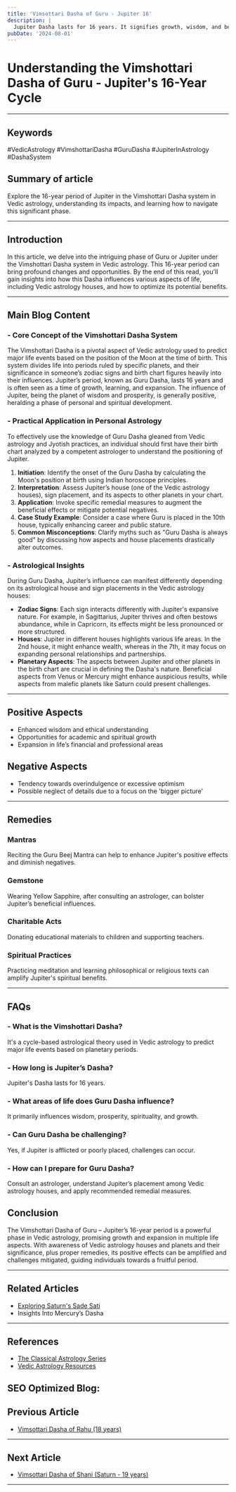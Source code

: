 ```yaml
---
title: 'Vimsottari Dasha of Guru - Jupiter 16'
description: |
  Jupiter Dasha lasts for 16 years. It signifies growth, wisdom, and beneficial influences in life.
pubDate: '2024-08-01'
---
```


# Understanding the Vimshottari Dasha of Guru - Jupiter's 16-Year Cycle

---

## Keywords
#VedicAstrology #VimshottariDasha #GuruDasha #JupiterInAstrology #DashaSystem

## Summary of article
Explore the 16-year period of Jupiter in the Vimshottari Dasha system in Vedic astrology, understanding its impacts, and learning how to navigate this significant phase.

---

## Introduction
In this article, we delve into the intriguing phase of Guru or Jupiter under the Vimshottari Dasha system in Vedic astrology. This 16-year period can bring profound changes and opportunities. By the end of this read, you'll gain insights into how this Dasha influences various aspects of life, including Vedic astrology houses, and how to optimize its potential benefits.

---

## Main Blog Content

### - Core Concept of the Vimshottari Dasha System
The Vimshottari Dasha is a pivotal aspect of Vedic astrology used to predict major life events based on the position of the Moon at the time of birth. This system divides life into periods ruled by specific planets, and their significance in someone’s zodiac signs and birth chart figures heavily into their influences. Jupiter’s period, known as Guru Dasha, lasts 16 years and is often seen as a time of growth, learning, and expansion. The influence of Jupiter, being the planet of wisdom and prosperity, is generally positive, heralding a phase of personal and spiritual development.

### - Practical Application in Personal Astrology
To effectively use the knowledge of Guru Dasha gleaned from Vedic astrology and Jyotish practices, an individual should first have their birth chart analyzed by a competent astrologer to understand the positioning of Jupiter.

1. **Initiation**: Identify the onset of the Guru Dasha by calculating the Moon's position at birth using Indian horoscope principles.
2. **Interpretation**: Assess Jupiter’s house (one of the Vedic astrology houses), sign placement, and its aspects to other planets in your chart.
3. **Application**: Invoke specific remedial measures to augment the beneficial effects or mitigate potential negatives.
4. **Case Study Example**: Consider a case where Guru is placed in the 10th house, typically enhancing career and public stature.
5. **Common Misconceptions**: Clarify myths such as "Guru Dasha is always good" by discussing how aspects and house placements drastically alter outcomes.

### - Astrological Insights
During Guru Dasha, Jupiter’s influence can manifest differently depending on its astrological house and sign placements in the Vedic astrology houses:

- **Zodiac Signs**: Each sign interacts differently with Jupiter's expansive nature. For example, in Sagittarius, Jupiter thrives and often bestows abundance, while in Capricorn, its effects might be less pronounced or more structured.
- **Houses**: Jupiter in different houses highlights various life areas. In the 2nd house, it might enhance wealth, whereas in the 7th, it may focus on expanding personal relationships and partnerships.
- **Planetary Aspects**: The aspects between Jupiter and other planets in the birth chart are crucial in defining the Dasha's nature. Beneficial aspects from Venus or Mercury might enhance auspicious results, while aspects from malefic planets like Saturn could present challenges.

---

## Positive Aspects
- Enhanced wisdom and ethical understanding
- Opportunities for academic and spiritual growth
- Expansion in life’s financial and professional areas

## Negative Aspects
- Tendency towards overindulgence or excessive optimism
- Possible neglect of details due to a focus on the 'bigger picture'

---

## Remedies

### Mantras
Reciting the Guru Beej Mantra can help to enhance Jupiter's positive effects and diminish negatives.

### Gemstone
Wearing Yellow Sapphire, after consulting an astrologer, can bolster Jupiter’s beneficial influences.

### Charitable Acts
Donating educational materials to children and supporting teachers.

### Spiritual Practices
Practicing meditation and learning philosophical or religious texts can amplify Jupiter's spiritual benefits.

---

## FAQs
### - What is the Vimshottari Dasha?
It's a cycle-based astrological theory used in Vedic astrology to predict major life events based on planetary periods.
### - How long is Jupiter’s Dasha?
Jupiter's Dasha lasts for 16 years.
### - What areas of life does Guru Dasha influence?
It primarily influences wisdom, prosperity, spirituality, and growth.
### - Can Guru Dasha be challenging?
Yes, if Jupiter is afflicted or poorly placed, challenges can occur.
### - How can I prepare for Guru Dasha?
Consult an astrologer, understand Jupiter’s placement among Vedic astrology houses, and apply recommended remedial measures.

## Conclusion
The Vimshottari Dasha of Guru – Jupiter’s 16-year period is a powerful phase in Vedic astrology, promising growth and expansion in multiple life aspects. With awareness of Vedic astrology houses and planets and their significance, plus proper remedies, its positive effects can be amplified and challenges mitigated, guiding individuals towards a fruitful period.

---

## Related Articles
- [Exploring Saturn's Sade Sati](link)
- Insights Into Mercury’s Dasha

---

## References
- [The Classical Astrology Series](https://www.example.com)
- [Vedic Astrology Resources](https://www.astrology-vedic.com)

SEO Optimized Blog:
---

## Previous Article
- [Vimsottari Dasha of Rahu (18 years)](/blogs-md/0401_Vimsottari_Dasha/040106_Vimsottari_Dasha_of_Rahu_Rahu_18years.mdx)

---

## Next Article
- [Vimsottari Dasha of Shani (Saturn - 19 years)](/blogs-md/0401_Vimsottari_Dasha/040108_Vimsottari_Dasha_of_Shani_Saturn_19years.mdx)

---
